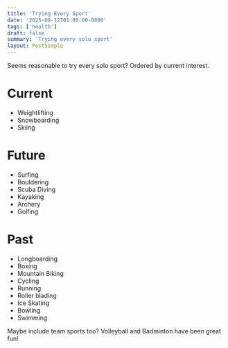 ```yaml
---
title: 'Trying Every Sport'
date: '2025-09-12T01:00:00-0800'
tags: ['health']
draft: false
summary: 'Trying every solo sport'
layout: PostSimple
---
```


Seems reasonable to try every solo sport?
Ordered by current interest.

# Current

- Weightlifting
- Snowboarding
- Skiing

# Future

- Surfing
- Bouldering
- Scuba Diving
- Kayaking
- Archery
- Golfing

# Past

- Longboarding
- Boxing
- Mountain Biking
- Cycling
- Running
- Roller blading
- Ice Skating
- Bowling
- Swimming

Maybe include team sports too? Volleyball and Badminton have been great fun!